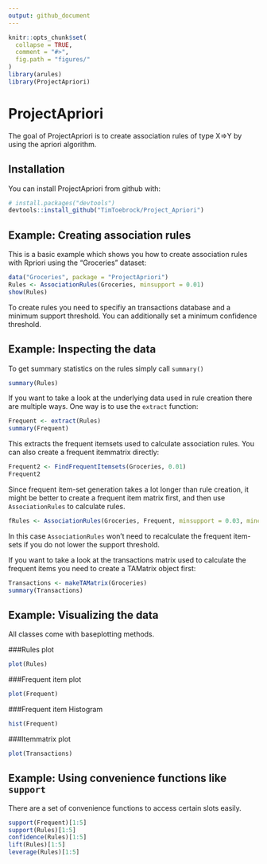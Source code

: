 ```yaml
---
output: github_document
---
```


<!-- README.md is generated from README.Rmd. Please edit that file -->

```r
knitr::opts_chunk$set(
  collapse = TRUE,
  comment = "#>",
  fig.path = "figures/"
)
library(arules)
library(ProjectApriori)
```

# ProjectApriori

The goal of ProjectApriori is to create association rules of type X=>Y by using the apriori algorithm.

## Installation

You can install ProjectApriori from github with:

```r
# install.packages("devtools")
devtools::install_github("TimToebrock/Project_Apriori")
```

## Example: Creating association rules

This is a basic example which shows you how to create association rules with Rpriori using the "Groceries" dataset:

```r
data("Groceries", package = "ProjectApriori")
Rules <- AssociationRules(Groceries, minsupport = 0.01)
show(Rules)
```

To create rules you need to specifiy an transactions database and a minimum support threshold. 
You can additionally set a minimum confidence threshold.

## Example: Inspecting the data

To get summary statistics on the rules simply call `summary()`
```r
summary(Rules)
```


If you want to take a look at the underlying data used in rule creation there are multiple ways. One way is to use the `extract` function:
```r
Frequent <- extract(Rules)
summary(Frequent)
```
This extracts the frequent itemsets used to calculate association rules. You can also create a frequent itemmatrix directly:
```r
Frequent2 <- FindFrequentItemsets(Groceries, 0.01)
Frequent2
```
Since frequent item-set generation takes a lot longer than rule creation, it might be better to create a frequent item matrix first, and then use `AssociationRules` to calculate rules.

```r
fRules <- AssociationRules(Groceries, Frequent, minsupport = 0.03, minconfidence = 0.4)
```
In this case `AssociationRules` won't need to recalculate the frequent item-sets if you do not lower the support threshold.

If you want to take a look at the transactions matrix used to calculate the frequent items you need to create a TAMatrix object first:
```r
Transactions <- makeTAMatrix(Groceries)
summary(Transactions)
```

## Example: Visualizing the data

All classes come with baseplotting methods.

###Rules plot
```r
plot(Rules)
```

###Frequent item plot
```r
plot(Frequent)
```

###Frequent item Histogram
```r
hist(Frequent)
```



###Itemmatrix plot
```r
plot(Transactions)
```

## Example: Using convenience functions like `support`

There are a set of convenience functions to access certain slots easily.
```r
support(Frequent)[1:5]
support(Rules)[1:5]
confidence(Rules)[1:5]
lift(Rules)[1:5]
leverage(Rules)[1:5]
```

